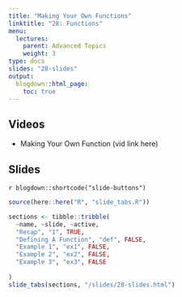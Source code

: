 ```yaml
---
title: "Making Your Own Functions"
linktitle: "28: Functions"
menu:
  lectures:
    parent: Advanced Topics
    weight: 3
type: docs
slides: "28-slides"
output:
  blogdown::html_page:
    toc: true
---
```


## Videos

- Making Your Own Function (vid link here)

## Slides

`r blogdown::shortcode("slide-buttons")`

```r

source(here::here("R", "slide_tabs.R"))

sections <- tibble::tribble(
  ~name, ~slide, ~active,
  "Recap", "1", TRUE,
  "Defining A Function", "def", FALSE,
  "Example 1", "ex1", FALSE,
  "Example 2", "ex2", FALSE,
  "Example 3", "ex3", FALSE
  
)
slide_tabs(sections, "/slides/28-slides.html")
```